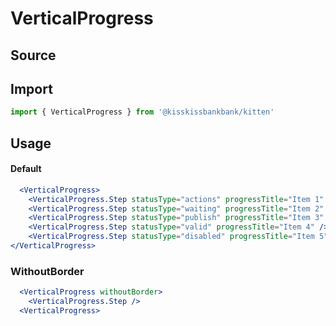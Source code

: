 

<Meta title="Feedback/VerticalProgress" component={VerticalProgress} />

# VerticalProgress

## Source

<FileUrl filepath={__filename} />

## Import

```js
import { VerticalProgress } from '@kisskissbankbank/kitten'
```

## Usage

<Canvas>
  <Story name="VerticalProgress" story={stories.Default} />
</Canvas>

#### Default

```jsx
  <VerticalProgress>
    <VerticalProgress.Step statusType="actions" progressTitle="Item 1" />
    <VerticalProgress.Step statusType="waiting" progressTitle="Item 2" />
    <VerticalProgress.Step statusType="publish" progressTitle="Item 3" />
    <VerticalProgress.Step statusType="valid" progressTitle="Item 4" />
    <VerticalProgress.Step statusType="disabled" progressTitle="Item 5" />
</VerticalProgress>
```

### WithoutBorder

```jsx
  <VerticalProgress withoutBorder>
    <VerticalProgress.Step />
  <VerticalProgress>
```
